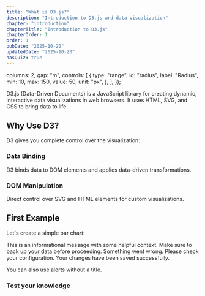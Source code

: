```yaml
---
title: "What is D3.js?"
description: "Introduction to D3.js and data visualization"
chapter: "introduction"
chapterTitle: "Introduction to D3.js"
chapterOrder: 1
order: 1
pubDate: "2025-10-20"
updatedDate: "2025-10-20"
hasQuiz: true
---
```


  columns: 2,
  gap: "m",
  controls: [
    {
      type: "range",
      id: "radius",
      label: "Radius",
      min: 10,
      max: 150,
      value: 50,
      unit: "px",
    },
  ],
});

D3.js (Data-Driven Documents) is a JavaScript library for creating dynamic,
interactive data visualizations in web browsers.
It uses HTML, SVG, and CSS
to bring data to life.

## Why Use D3?

D3 gives you complete control over the visualization:

### Data Binding

D3 binds data to DOM elements and applies data-driven transformations.

### DOM Manipulation

Direct control over SVG and HTML elements for custom visualizations.

## First Example

Let's create a simple bar chart:

<D3Playground
  lessonSlug="what-is-d3"
  exampleName="basic-circle"
  title="Interactive Shapes"
  defaultTab="output"
  showGrid={true}
  gridSize={25}
  showLineNumbers={true}
  editable={true}
  controls={fullControls}
/>

<Alert type="info" title="Did you know?">
  This is an informational message with some helpful context.
</Alert>

<Alert type="warning" title="Careful!">
  Make sure to back up your data before proceeding.
</Alert>

<Alert type="error" title="Error">
  Something went wrong. Please check your configuration.
</Alert>

<Alert type="success" title="Success!">
  Your changes have been saved successfully.
</Alert>

<Alert type="info">You can also use alerts without a title.</Alert>

### Test your knowledge

<Quiz
  quizId="quiz-1"
  chapterSlug="what-is-d3"
  lessonSlug="introduction"
  quizFileName="quiz-1"
  title="What is D3.js?"
/>
